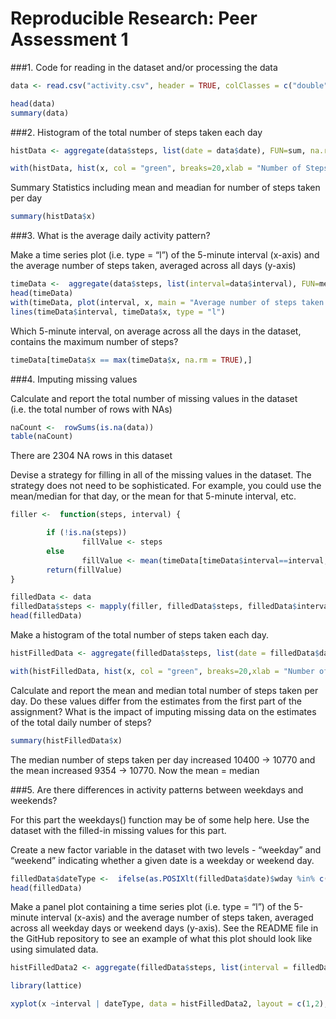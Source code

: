 Reproducible Research: Peer Assessment 1
========================

###1. Code for reading in the dataset and/or processing the data

```r
data <- read.csv("activity.csv", header = TRUE, colClasses = c("double","character","double"), na.strings = "NA")

head(data)
summary(data)
```

###2. Histogram of the total number of steps taken each day  

```r
histData <- aggregate(data$steps, list(date = data$date), FUN=sum, na.rm=TRUE)

with(histData, hist(x, col = "green", breaks=20,xlab = "Number of Steps Taken Per Day"))

```

Summary Statistics including mean and meadian for number of steps taken per day

```r
summary(histData$x)
```

###3. What is the average daily activity pattern?

Make a time series plot (i.e. type = "l") of the 5-minute interval (x-axis) and the average number of steps taken, averaged across all days (y-axis)

```r
timeData <-  aggregate(data$steps, list(interval=data$interval), FUN=mean, na.rm=TRUE)
head(timeData)
with(timeData, plot(interval, x, main = "Average number of steps taken per 5 minute interval", ylab = "Number of steps taken", xlab = "5 minute interval"))
lines(timeData$interval, timeData$x, type = "l")
```

Which 5-minute interval, on average across all the days in the dataset, contains the maximum number of steps?

```r
timeData[timeData$x == max(timeData$x, na.rm = TRUE),]
```

###4. Imputing missing values

Calculate and report the total number of missing values in the dataset (i.e. the total number of rows with NAs)

```r
naCount <-  rowSums(is.na(data))
table(naCount)
```
There are 2304 NA rows in this dataset

Devise a strategy for filling in all of the missing values in the dataset. The strategy does not need to be sophisticated. For example, you could use the mean/median for that day, or the mean for that 5-minute interval, etc.

```r
filler <-  function(steps, interval) {

        if (!is.na(steps))
                fillValue <- steps
        else
                fillValue <- mean(timeData[timeData$interval==interval,"x"], na.rm = TRUE)
        return(fillValue)
}

filledData <- data
filledData$steps <- mapply(filler, filledData$steps, filledData$interval)
head(filledData)


```


Make a histogram of the total number of steps taken each day. 

```r
histFilledData <- aggregate(filledData$steps, list(date = filledData$date), FUN=sum, na.rm=TRUE)

with(histFilledData, hist(x, col = "green", breaks=20,xlab = "Number of Steps Taken Per Day", main = "Total Number of Steps Taken Per Day"))

```


Calculate and report the mean and median total number of steps taken per day. Do these values differ from the estimates from the first part of the assignment? What is the impact of imputing missing data on the estimates of the total daily number of steps?

```r
summary(histFilledData$x)
```

The median number of steps taken per day increased 10400 -> 10770 and the mean increased 9354  -> 10770. Now the mean = median

###5. Are there differences in activity patterns between weekdays and weekends?

For this part the weekdays() function may be of some help here. Use the dataset with the filled-in missing values for this part.

Create a new factor variable in the dataset with two levels - "weekday" and "weekend" indicating whether a given date is a weekday or weekend day.

```r
filledData$dateType <-  ifelse(as.POSIXlt(filledData$date)$wday %in% c(0,6), 'weekend', 'weekday')
head(filledData)
```

Make a panel plot containing a time series plot (i.e. type = "l") of the 5-minute interval (x-axis) and the average number of steps taken, averaged across all weekday days or weekend days (y-axis). See the README file in the GitHub repository to see an example of what this plot should look like using simulated data.





```r
histFilledData2 <- aggregate(filledData$steps, list(interval = filledData$interval, dateType = filledData$dateType), FUN=mean, na.rm=TRUE)

library(lattice)

xyplot(x ~interval | dateType, data = histFilledData2, layout = c(1,2), ylab = "Number of Steps", xlab = "Interval", type = "b")

```
